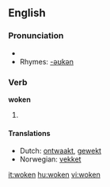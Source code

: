 ==English==

===Pronunciation===
*{{IPA|/'wɔʊkən/}}
*Rhymes: [[Rhymes:English:-əʊkən|-əʊkən]]

===Verb===
'''woken'''
# {{past participle of| [[wake]]}}

====Translations====
*Dutch: [[ontwaakt]], [[gewekt]]
*Norwegian: [[vekket]]

[[it:woken]]
[[hu:woken]]
[[vi:woken]]